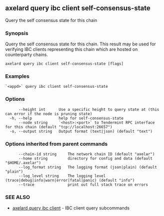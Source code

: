 ## axelard query ibc client self-consensus-state

Query the self consensus state for this chain

### Synopsis

Query the self consensus state for this chain. This result may be used for verifying IBC clients representing this chain which are hosted on counterparty chains.

```
axelard query ibc client self-consensus-state [flags]
```

### Examples

```
`<appd>` query ibc client self-consensus-state
```

### Options

```
      --height int      Use a specific height to query state at (this can error if the node is pruning state)
  -h, --help            help for self-consensus-state
      --node string     `<host>:<port>` to Tendermint RPC interface for this chain (default "tcp://localhost:26657")
  -o, --output string   Output format (text|json) (default "text")
```

### Options inherited from parent commands

```
      --chain-id string     The network chain ID (default "axelar")
      --home string         directory for config and data (default "$HOME/.axelar")
      --log_format string   The logging format (json|plain) (default "plain")
      --log_level string    The logging level (trace|debug|info|warn|error|fatal|panic) (default "info")
      --trace               print out full stack trace on errors
```

### SEE ALSO

- [axelard query ibc client](/cli-docs/v0_32_0/axelard_query_ibc_client) - IBC client query subcommands
